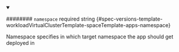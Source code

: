 
<details className="config-field" data-expandable="false" open>
<summary>

######## `namespace` <span className="config-field-required" data-required="false">required</span> <span className="config-field-type">string</span> <span className="config-field-default"></span> <span className="config-field-enum"></span> {#spec-versions-template-workloadVirtualClusterTemplate-spaceTemplate-apps-namespace}

Namespace specifies in which target namespace the app should
get deployed in

</summary>



</details>
